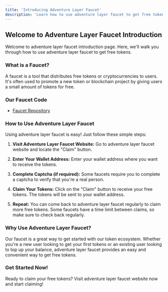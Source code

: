 ```yaml
---
title: 'Introducing Adventure Layer Faucet'
description: 'Learn how to use adventure layer faucet to get free tokens'
---
```


## Welcome to Adventure Layer Faucet Introduction

Welcome to adventure layer faucet introduction page. Here, we'll walk you through how to use adventure layer faucet to get free tokens.

### What is a Faucet?

A faucet is a tool that distributes free tokens or cryptocurrencies to users. It's often used to promote a new token or blockchain project by giving users a small amount of tokens for free.


### Our Faucet Code

- [Faucet Repository](https://github.com/AdventureGoldDao/adventure-layer-faucet-web/tree/audit)


### How to Use Adventure Layer Faucet

Using adventure layer faucet is easy! Just follow these simple steps:

1. **Visit Adventure Layer Faucet Website:** Go to adventure layer faucet website and locate the "Claim" button.

2. **Enter Your Wallet Address:** Enter your wallet address where you want to receive the tokens.

3. **Complete Captcha (if required):** Some faucets require you to complete a captcha to verify that you're a real person.

4. **Claim Your Tokens:** Click on the "Claim" button to receive your free tokens. The tokens will be sent to your wallet address.

5. **Repeat:** You can come back to adventure layer faucet regularly to claim more free tokens. Some faucets have a time limit between claims, so make sure to check back regularly.

### Why Use Adventure Layer Faucet?

Our faucet is a great way to get started with our token ecosystem. Whether you're a new user looking to get your first tokens or an existing user looking to top up your balance, adventure layer faucet provides an easy and convenient way to get free tokens.

### Get Started Now!

Ready to claim your free tokens? Visit adventure layer faucet website now and start claiming!
